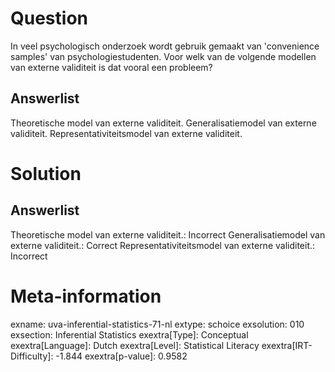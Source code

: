 Question
========

In veel psychologisch onderzoek wordt gebruik gemaakt van \'convenience
samples\' van psychologiestudenten. Voor welk van de volgende modellen
van externe validiteit is dat vooral een probleem?

Answerlist
----------

Theoretische model van externe validiteit.
Generalisatiemodel van externe validiteit.
Representativiteitsmodel van externe validiteit.

Solution
========

Answerlist
----------

Theoretische model van externe validiteit.: Incorrect
Generalisatiemodel van externe validiteit.: Correct
Representativiteitsmodel van externe validiteit.: Incorrect

Meta-information
================
exname: uva-inferential-statistics-71-nl
extype: schoice
exsolution: 010
exsection: Inferential Statistics
exextra[Type]: Conceptual
exextra[Language]: Dutch
exextra[Level]: Statistical Literacy
exextra[IRT-Difficulty]: -1.844
exextra[p-value]: 0.9582
